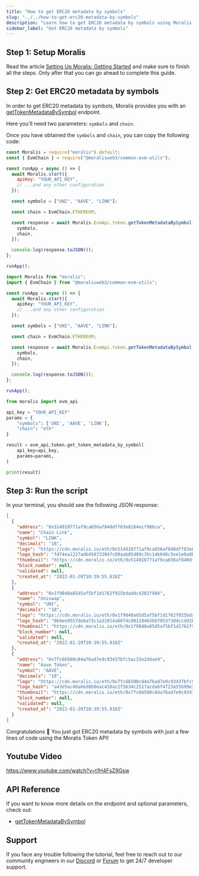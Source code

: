 ```yaml
---
title: "How to get ERC20 metadata by symbols"
slug: "../../how-to-get-erc20-metadata-by-symbols"
description: "Learn how to get ERC20 metadata by symbols using Moralis Token API."
sidebar_label: "Get ERC20 metadata by symbols"
---
```





## Step 1: Setup Moralis

Read the article [Setting Up Moralis: Getting Started](/web3-data-api/evm/get-your-api-key) and make sure to finish all the steps. Only after that you can go ahead to complete this guide.

## Step 2: Get ERC20 metadata by symbols

In order to get ERC20 metadata by symbols, Moralis provides you with an [getTokenMetadataBySymbol](/web3-data-api/evm/reference/get-token-metadata-by-symbol) endpoint.

Here you'll need two parameters: `symbols` and `chain`.

Once you have obtained the `symbols` and `chain`, you can copy the following code:


<Tabs groupId="programming-language">
  <TabItem value="javascript" label="index.js (JavaScript)" default>

```javascript index.js
const Moralis = require("moralis").default;
const { EvmChain } = require("@moralisweb3/common-evm-utils");

const runApp = async () => {
  await Moralis.start({
    apiKey: "YOUR_API_KEY",
    // ...and any other configuration
  });

  const symbols = ["UNI", "AAVE", "LINK"];

  const chain = EvmChain.ETHEREUM;

  const response = await Moralis.EvmApi.token.getTokenMetadataBySymbol({
    symbols,
    chain,
  });

  console.log(response.toJSON());
};

runApp();
```

</TabItem>
<TabItem value="typescript" label="index.ts (TypeScript)">

```typescript index.ts
import Moralis from "moralis";
import { EvmChain } from "@moralisweb3/common-evm-utils";

const runApp = async () => {
  await Moralis.start({
    apiKey: "YOUR_API_KEY",
    // ...and any other configuration
  });

  const symbols = ["UNI", "AAVE", "LINK"];

  const chain = EvmChain.ETHEREUM;

  const response = await Moralis.EvmApi.token.getTokenMetadataBySymbol({
    symbols,
    chain,
  });

  console.log(response.toJSON());
};

runApp();
```

</TabItem>
<TabItem value="python" label="index.py (Python)">

```python index.py
from moralis import evm_api

api_key = "YOUR_API_KEY"
params = {
    "symbols": ['UNI', 'AAVE', 'LINK'],
    "chain": "eth"
}

result = evm_api.token.get_token_metadata_by_symbol(
    api_key=api_key,
    params=params,
)

print(result)
```

</TabItem>
</Tabs>

## Step 3: Run the script


<RunTheScript />

In your terminal, you should see the following JSON response:

```json
[
  {
    "address": "0x514910771af9ca656af840dff83e8264ecf986ca",
    "name": "Chain Link",
    "symbol": "LINK",
    "decimals": "18",
    "logo": "https://cdn.moralis.io/eth/0x514910771af9ca656af840dff83e8264ecf986ca.webp",
    "logo_hash": "fd74ea1227adb458733847c09aab05d89c35c14b640c5ee1e0a8bffa79193eb4",
    "thumbnail": "https://cdn.moralis.io/eth/0x514910771af9ca656af840dff83e8264ecf986ca_thumb.webp",
    "block_number": null,
    "validated": null,
    "created_at": "2022-01-20T10:39:55.818Z"
  },
  {
    "address": "0x1f9840a85d5af5bf1d1762f925bdaddc4201f984",
    "name": "Uniswap",
    "symbol": "UNI",
    "decimals": "18",
    "logo": "https://cdn.moralis.io/eth/0x1f9840a85d5af5bf1d1762f925bdaddc4201f984.webp",
    "logo_hash": "064ee9557deba73c1a31014a60f4c081284636b785373d4ccdd1b3440df11f43",
    "thumbnail": "https://cdn.moralis.io/eth/0x1f9840a85d5af5bf1d1762f925bdaddc4201f984_thumb.webp",
    "block_number": null,
    "validated": null,
    "created_at": "2022-01-20T10:39:55.818Z"
  },
  {
    "address": "0x7fc66500c84a76ad7e9c93437bfc5ac33e2ddae9",
    "name": "Aave Token",
    "symbol": "AAVE",
    "decimals": "18",
    "logo": "https://cdn.moralis.io/eth/0x7fc66500c84a76ad7e9c93437bfc5ac33e2ddae9.webp",
    "logo_hash": "a43e5ac48a66d8b0eac410ac2f5634c2517acda6f4723a55b99e3c5906132a1b",
    "thumbnail": "https://cdn.moralis.io/eth/0x7fc66500c84a76ad7e9c93437bfc5ac33e2ddae9_thumb.webp",
    "block_number": null,
    "validated": null,
    "created_at": "2022-01-20T10:39:55.818Z"
  }
]
```

Congratulations 🥳 You just got ERC20 metadata by symbols with just a few lines of code using the Moralis Token API!

## Youtube Video

https://www.youtube.com/watch?v=t1H4FsZ9Gsw

## API Reference

If you want to know more details on the endpoint and optional parameters, check out:


  - <a href="/web3-data-api/evm/reference/get-token-metadata-by-symbol">getTokenMetadataBySymbol</a>


## Support

If you face any trouble following the tutorial, feel free to reach out to our community engineers in our [Discord](https://moralis.io/discord) or [Forum](https://forum.moralis.io) to get 24/7 developer support.
